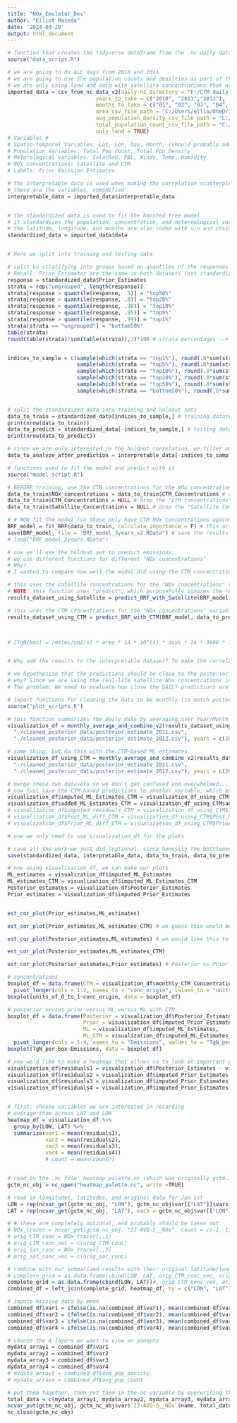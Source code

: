 ---
title: "NOx_Emulator_Dev"
author: "Elliot Maceda"
date: '2024-03-20'
output: html_document
---


```{r source}

# function that creates the tidyverse dataframe from the .nc daily data, along with a scaling function
source("data_script.R")

# we are going to do ALL days from 2010 and 2011
# we are going to use the population counts and densities as part of the model
# we are only using land and data with satellite concentrations that are positive
imported_data = csv_from_nc_data_v2(daily_nc_directory = "F:/CTM_daily_nc",
                            years_to_take = c("2010", "2011","2012"),
                            months_to_take = c("01", "02", "03", "04", "05","06", "07", "08", "09","10","11","12"),
                            area_csv_file_path = "C:/Users/ellio/OneDrive/Desktop/NOx_Emulator/area_data/area.csv",
                            avg_population_density_csv_file_path = "C:/Users/ellio/OneDrive/Desktop/NOx_Emulator/population_data/density/avg_population_density_data.csv",
                            total_population_count_csv_file_path = "C:/Users/ellio/OneDrive/Desktop/NOx_Emulator/population_data/count/total_population_count_data.csv",
                            only_land = TRUE)
# Variables #
# Spatio-temporal Variables: Lat, Lon, Day, Month, (should probably add year as a numeric predictor)
# Population Variables: Total Pop Count, Total Pop Density
# Meterological variables: SolarRad, PBL, Winds, Temp, Humidity
# NOx Concentrations: Satellite and CTM
# Labels: Prior Emission Estimates

# the interpretable data is used when making the correlation scatterplots
# these are the variables, unmodified
interpretable_data = imported_data$interpretable_data


# the standardized data is used to fit the boosted tree model
# it standardizes the population, concentration, and metereological variables
# the latitude, longitude, and months are also coded with sin and cosine for oscillatory behavior
standardized_data = imported_data$data



```


```{r data split}

# Here we split into training and testing data

# split by stratifying into groups based on quantiles of the responses.
# Recall: Prior_Estimates are the same in both datasets (not standardized)
response = standardized_data$Prior_Estimates
strata = rep("ungrouped", length(response))
strata[response > quantile(response, .5)] = "top50%"
strata[response > quantile(response, .8)] = "top20%"
strata[response > quantile(response, .90)] = "top10%"
strata[response > quantile(response, .95)] = "top5%"
strata[response > quantile(response, .99)] = "top1%"
strata[strata == "ungrouped"] = "bottom50%"
table(strata)
round(table(strata)/sum(table(strata)),3)*100 # strata percentages --> exactly what I predicted


indices_to_sample = c(sample(which(strata == "top1%"), round(.8*sum(strata == "top1%")), replace = FALSE),
                      sample(which(strata == "top5%"), round(.8*sum(strata == "top5%")), replace = FALSE),
                      sample(which(strata == "top10%"), round(.8*sum(strata == "top10%")), replace = FALSE),
                      sample(which(strata == "top20%"), round(.8*sum(strata == "top20%")), replace = FALSE),
                      sample(which(strata == "top50%"), round(.8*sum(strata == "top50%")), replace = FALSE),
                      sample(which(strata == "bottom50%"), round(.8*sum(strata == "bottom50%")), replace = FALSE))


# split the standardized data into training and holdout sets
data_to_train = standardized_data[indices_to_sample,] # training dataset
print(nrow(data_to_train))
data_to_predict = standardized_data[-indices_to_sample,] # testing dataset to predict
print(nrow(data_to_predict))

# since we are only interested in the holdout correlation, we filter out the interepretable data corresponding to the training dataset
data_to_analyze_after_prediction = interpretable_data[-indices_to_sample,] 

```


```{r model fitting and prediction}

# functions used to fit the model and predict with it
source("model_script.R")

# BEFORE training, use the CTM concentrations for the NOx concentrations
data_to_train$NOx_concentrations = data_to_train$CTM_Concentrations # create a new variable, "NOx concentrations", which are used to train the model
data_to_train$CTM_Concentrations = NULL # drop the "CTM concentrations"
data_to_train$Satellite_Concentrations = NULL # drop the "Satellite Concentrations"

# # NOW fit the model (so these only have CTM NOx concentrations against the Prior NOx emissions)
BRF_model = fit_BRF(data_to_train, calculate_importance = F) # this actually takes awhile
save(BRF_model, file = "BRF_model_3years_v2.RData") # save the results
# load("BRF_model_3years.RData")

# now we'll use the holdout set to predict emissions. 
# we use different functions for different "NOx concentrations"
# Why? 
# I wanted to compare how well the model did using the CTM concentrations versus the satellite concentrations

# this uses the satellite concentrations for the "NOx concentrations" variable, then adds the predictions and residuals to the interpretable dataset
# NOTE: this function uses "predict", which purposefully ignores the response, if the response is in the dataframe
results_dataset_using_Satellite = predict_BRF_with_Satellite(BRF_model, data_to_predict, data_to_analyze_after_prediction)

# this uses the CTM concentrations for the "NOx concentrations" variable, then adds the predictions and residuals to the interpretable dataset
results_dataset_using_CTM = predict_BRF_with_CTM(BRF_model, data_to_predict, data_to_analyze_after_prediction)



# [TgN/box] = [molec/cm2/s] * area * 14 * 10^(4) * days * 24 * 3600 * 1e-12 / 6.023e23


# Why add the results to the interpretable dataset? To make the correlation plots
```



```{r data cleaning for plots}

# we hypothesize that the predictions should be close to the posterior NOx emissions
# why? Since we are using the real-life satellite NOx concentrations in those predictions
# The problem: We need to evaluate how close the DAILY predictions are to the MONTHLY posterior estimates

# import functions for cleaning the data to be monthly (to match posteriors). Also includes plotting data
source("plot_scripts.R")

# this function summarizes the daily data by averaging over Year/Month and location. So the ML emission estimates will be averaged over each month, then merged with the posterior
visualization_df = monthly_average_and_combine_v2(results_dataset_using_Satellite, paths_to_posterior_data = c("./cleaned_posterior_data/posterior_estimate_2010.csv", 
  "./cleaned_posterior_data/posterior_estimate_2011.csv",
  "./cleaned_posterior_data/posterior_estimate_2012.csv"), years = c(2010,2011,2012))

# same thing, but do this with the CTM-based ML estimates. 
visualization_df_using_CTM = monthly_average_and_combine_v2(results_dataset_using_CTM, paths_to_posterior_data = c("./cleaned_posterior_data/posterior_estimate_2010.csv", 
  "./cleaned_posterior_data/posterior_estimate_2011.csv",
  "./cleaned_posterior_data/posterior_estimate_2012.csv"), years = c(2010,2011,2012))

# merge these two datasets so we don't get confused and overwhelmed...
# now just save the CTM-based predictions to another variable, which explicitly mentions using the CTM concentrations
visualization_df$imputed_ML_Estimates_CTM = visualization_df_using_CTM$imputed_ML_Estimates
visualization_df$added_ML_Estimates_CTM = visualization_df_using_CTM$added_ML_Estimates
# visualization_df$imputed_residuals_CTM = visualization_df_using_CTM$imputed_residuals
# visualization_df$Post_ML_diff_CTM = visualization_df_using_CTM$Post_ML_diff
# visualization_df$Prior_ML_diff_CTM = visualization_df_using_CTM$Prior_ML_diff

# now we only need to use visualization_df for the plots

# save all the work we just did (optional, since honestly the bottleneck is the training)
save(standardized_data, interpretable_data, data_to_train, data_to_predict, data_to_analyze_after_prediction, BRF_model, results_dataset_using_Satellite, results_dataset_using_CTM, visualization_df, file = "results_3years_v2.RData")

```



```{r EDA and identifying troublepoints}

# now using visualization_df, we can make our plots
ML_estimates = visualization_df$imputed_ML_Estimates
ML_estimates_CTM = visualization_df$imputed_ML_Estimates_CTM
Posterior_estimates = visualization_df$Posterior_Estimates
Prior_estimates = visualization_df$imputed_Prior_Estimates


est_cor_plot(Prior_estimates,ML_estimates)

est_cor_plot(Prior_estimates,ML_estimates_CTM) # we guess this would be the best

est_cor_plot(Posterior_estimates,ML_estimates) # we would like this to be the best

est_cor_plot(Posterior_estimates,ML_estimates_CTM)

est_cor_plot(Posterior_estimates,Prior_estimates) # Posterior vs Prior

```




```{r distributional plots}
# concentrations
boxplot_df = data.frame(CTM = visualization_df$monthly_CTM_Concentrations, Satellite = visualization_df$monthly_Satellite_Concentrations) %>% 
  pivot_longer(cols = 1:2, names_to = "conc_origin", values_to = "units_of_0_to_1")
boxplot(units_of_0_to_1~conc_origin, data = boxplot_df)

# posterior versus prior versus ML versus ML with CTM
boxplot_df = data.frame(Posterior = visualization_df$Posterior_Estimates,
                        Prior = visualization_df$imputed_Prior_Estimates,
                        ML = visualization_df$imputed_ML_Estimates,
                        ML_CTM = visualization_df$imputed_ML_Estimates_CTM) %>% 
  pivot_longer(cols = 1:4, names_to = "Emissions", values_to = "TgN_per_box")
boxplot(TgN_per_box~Emissions, data = boxplot_df)

```





```{r make heatmap}

# now we'd like to make a heatmap that allows us to look at important potential predictors
visualization_df$residuals1 = visualization_df$Posterior_Estimates - visualization_df$imputed_ML_Estimates # 
visualization_df$residuals2 = visualization_df$imputed_Prior_Estimates - visualization_df$Posterior_Estimates # prior vs posterior
visualization_df$residuals3 = visualization_df$imputed_Prior_Estimates - visualization_df$imputed_ML_Estimates # what happens when we plug in satellite data (because Prior = ML with CTM)
visualization_df$residuals4 = visualization_df$imputed_Prior_Estimates - visualization_df$imputed_ML_Estimates_CTM # if the model is good


# first, choose variables we are interested in recording
# average them across LAT and LON
heatmap_df = visualization_df %>% 
  group_by(LON, LAT) %>% 
  summarize(var1 = mean(residuals1),
            var2 = mean(residuals2),
            var3 = mean(residuals3),
            var4 = mean(residuals4))
            # count = mean(count))


# read in the .nc file: heatmap_palette.nc (which was originally gctm.Jan1st.2010)
gctm_nc_obj = nc_open("heatmap_palette.nc", write =TRUE)

# read in longitudes, latitudes, and original data for Jan 1st
LON = rep(ncvar_get(gctm_nc_obj, "LON"), gctm_nc_obj$var[["LAT"]]$varsize)
LAT = rep(ncvar_get(gctm_nc_obj, "LAT"), each = gctm_nc_obj$var[["LON"]]$varsize)

# # these are completely optional, and probably should be taken out
# NOx_tracer = ncvar_get(gctm_nc_obj, "IJ-AVG-S__NOx", count = c(-1,-1,4)) # this just has 4 layers. We can only work with these four layers at a time
# orig_CTM_conc = NOx_tracer[,,1]
# orig_CTM_conc_vec = c(orig_CTM_conc)
# orig_sat_conc = NOx_tracer[,,2]
# orig_sat_conc_vec = c(orig_sat_conc)

# combine with our summarized results with their original latitude/longitude layout
# complete_grid = as.data.frame(cbind(LON, LAT, orig_CTM_conc_vec, orig_sat_conc_vec))
complete_grid = as.data.frame(cbind(LON, LAT))#, orig_CTM_conc_vec, orig_sat_conc_vec))
combined_df = left_join(complete_grid, heatmap_df, by = c("LON", "LAT"))

# impute missing data by mean
combined_df$var1 = ifelse(is.na(combined_df$var1), mean(combined_df$var1[!is.na(combined_df$var1)]), combined_df$var1)
combined_df$var2 = ifelse(is.na(combined_df$var2), mean(combined_df$var2[!is.na(combined_df$var2)]), combined_df$var2)
combined_df$var3 = ifelse(is.na(combined_df$var3), mean(combined_df$var3[!is.na(combined_df$var3)]), combined_df$var3)
combined_df$var4 = ifelse(is.na(combined_df$var4), mean(combined_df$var4[!is.na(combined_df$var4)]), combined_df$var4)

# choose the 4 layers we want to view on panopto
mydata_array1 = combined_df$var1
mydata_array2 = combined_df$var2
mydata_array3 = combined_df$var3
mydata_array4 = combined_df$var4
# mydata_array3 = combined_df$avg_pop_density
# mydata_array4 = combined_df$avg_pop_count

# put them together, then put them in the nc variable by overwriting the original information
total_data = c(mydata_array1, mydata_array2, mydata_array3, mydata_array4)
ncvar_put(gctm_nc_obj, gctm_nc_obj$var$`IJ-AVG-S__NOx`$name, total_data)
nc_close(gctm_nc_obj)

```



